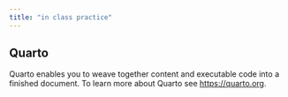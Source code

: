 ```yaml
---
title: "in class practice"
---
```


## Quarto

Quarto enables you to weave together content and executable code into a finished document. To learn more about Quarto see <https://quarto.org>.
